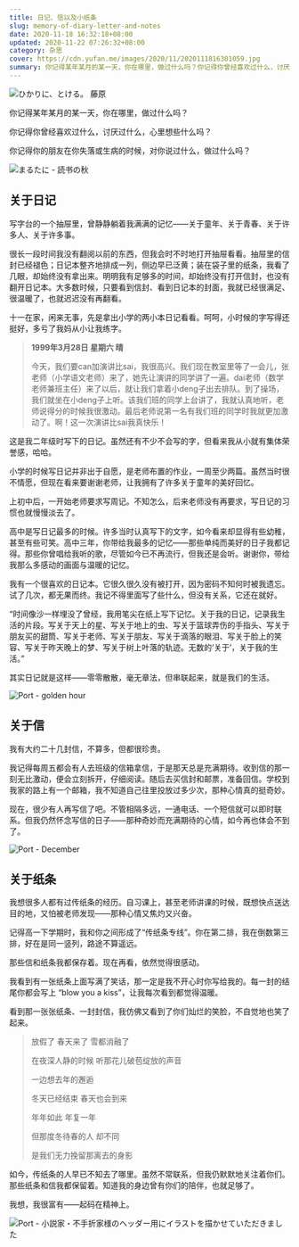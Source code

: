 ```yaml
---
title: 日记、信以及小纸条
slug: memory-of-diary-letter-and-notes
date: 2020-11-18 16:32:18+08:00
updated: 2020-11-22 07:26:32+08:00
category: 杂思
cover: https://cdn.yufan.me/images/2020/11/2020111816301059.jpg
summary: 你记得某年某月的某一天，你在哪里，做过什么吗？你记得你曾经喜欢过什么，讨厌过什么，心里想些什么吗？你记得你的朋友在你失落或生病的时候，对你说过什么，做过什么吗？
---
```


![ひかりに、とける。 藤原](https://cdn.yufan.me/images/2020/11/2020111816314240.jpg)

<MusicPlayer netease={2737410750} />

你记得某年某月的某一天，你在哪里，做过什么吗？

你记得你曾经喜欢过什么，讨厌过什么，心里想些什么吗？

你记得你的朋友在你失落或生病的时候，对你说过什么，做过什么吗？

![まるたに - 読书の秋](https://cdn.yufan.me/images/2025/10/2025101220352900.jpg)

## 关于日记

写字台的一个抽屉里，曾静静躺着我满满的记忆——关于童年、关于青春、关于许多人、关于许多事。

很长一段时间我没有翻阅以前的东西，但我会时不时地打开抽屉看看。抽屉里的信封已经褪色；日记本整齐地排成一列，侧边早已泛黄；装在袋子里的纸条，我看了几眼，却始终没有拿出来。明明我有足够多的时间，却始终没有打开信封，也没有翻开日记本。大多数时候，只要看到信封、看到日记本的封面，我就已经很满足、很温暖了，也就迟迟没有再翻看。

十一在家，闲来无事，先是拿出小学的两小本日记看看。呵呵，小时候的字写得还挺好，多亏了我妈从小让我练字。

> **1999年3月28日 星期六 晴**
>
> 今天，我们要can加演讲比sai，我很高兴。我们现在教室里等了一会儿，张老师（小学语文老师）来了，她先让演讲的同学讲了一遍。dai老师（数学老师兼班主任）来了以后，就让我们拿着小deng子出去排队。到了操场，我们就坐在小deng子上听。该我们班的同学上台讲了，我就认真地听，老师说得分的时候我很激动。最后老师说第一名有我们班的同学时我就更加激动了。啊！这一次演讲比sai我真快乐！

这是我二年级时写下的日记。虽然还有不少不会写的字，但看来我从小就有集体荣誉感，哈哈。

小学的时候写日记并非出于自愿，是老师布置的作业，一周至少两篇。虽然当时很不情愿，但现在看来要谢谢老师，让我拥有了许多关于童年的美好回忆。

上初中后，一开始老师要求写周记。不知怎么，后来老师没有再要求，写日记的习惯也就慢慢淡去了。

高中是写日记最多的时候。许多当时认真写下的文字，如今看来却显得有些幼稚，甚至有些可笑。高中三年，你带给我最多的记忆——那些单纯而美好的日子我都记得。那些你曾唱给我听的歌，尽管如今已不再流行，但我还是会听。谢谢你，带给我那么多感动的画面与温暖的记忆。

我有一个很喜欢的日记本。它很久很久没有被打开，因为密码不知何时被我遗忘。试了几次，都无果而终。我记不得里面写了些什么，但没有关系，它还在就好。

“时间像沙一样埋没了曾经，我用笔尖在纸上写下记忆。关于我的日记，记录我生活的片段。写关于天上的星、写关于地上的虫、写关于篮球弄伤的手指头、写关于朋友买的甜筒、写关于老师、写关于朋友、写关于滴落的眼泪、写关于脸上的笑容、写关于昨天晚上的梦、写关于树上叶落的轨迹。无数的‘关于’，关于我的生活。”

其实日记就是这样——零零散散，毫无章法，但串联起来，就是我们的生活。

![Port - golden hour](https://cdn.yufan.me/images/2025/10/2025101220402000.jpg)

## 关于信

我有大约二十几封信，不算多，但都很珍贵。

我记得每周五都会有人去班级的信箱拿信，于是那天总是充满期待。收到信的那一刻无比激动，便会立刻拆开，仔细阅读。随后去买信封和邮票，准备回信。学校到我家的路上有一个邮箱，我不知道自己往里投放过多少次，那种心情真的挺奇妙。

现在，很少有人再写信了吧。不管相隔多远，一通电话、一个短信就可以即时联系。但我仍然怀念写信的日子——那种奇妙而充满期待的心情，如今再也体会不到了。

![Port - December](https://cdn.yufan.me/images/2025/10/2025101220392400.jpg)

## 关于纸条

我想很多人都有过传纸条的经历。自习课上，甚至老师讲课的时候，既想快点送达目的地，又怕被老师发现——那种心情又焦灼又兴奋。

记得高一下学期时，我和你之间形成了“传纸条专线”。你在第二排，我在倒数第三排，好在是同一竖列，路途不算遥远。

那些信和纸条我都保存着。现在再看，依然觉得很感动。

我看到有一张纸条上面写满了笑话，那一定是我不开心时你写给我的。每一封的结尾你都会写上 “blow you a kiss”，让我每次看到都觉得温暖。

看到那一张张纸条、一封封信，我仿佛又看到了你们灿烂的笑脸，不自觉地也笑了起来。

> 放假了 春天来了 雪都消融了
>
> 在夜深人静的时候 听那花儿破苞绽放的声音
>
> 一边想去年的邂逅
>
> 冬天已经结束 春天也会到来
>
> 年年如此 年复一年
>
> 但那度冬待春的人 却不同
>
> 是我们无力挽留那离去的身影

如今，传纸条的人早已不知去了哪里。虽然不常联系，但我仍默默地关注着你们。那些纸条和信我都保留着。知道我的身边曾有你们的陪伴，也就足够了。

我想，我很富有——起码在精神上。

![Port - 小説家・不手折家様のヘッダー用にイラストを描かせていただきました](https://cdn.yufan.me/images/2025/10/2025101220320500.jpg)
